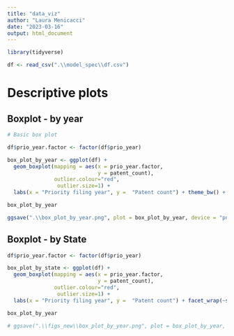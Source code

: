 ```yaml
---
title: "data_viz"
author: "Laura Menicacci"
date: "2023-03-16"
output: html_document
---
```


```r
library(tidyverse)

df <- read_csv(".\\model_spec\\df.csv")
```

# Descriptive plots


## Boxplot - by year
```r
# Basic box plot

df$prio_year.factor <- factor(df$prio_year)

box_plot_by_year <- ggplot(df) + 
  geom_boxplot(mapping = aes(x = prio_year.factor,
                             y = patent_count), 
               outlier.colour="red",
                outlier.size=1) +
  labs(x = "Priority filing year", y =  "Patent count") + theme_bw() + ggtitle("International US patent counts (Y02E class)", subtitle = "Summary statistics over the time series") 

box_plot_by_year

ggsave(".\\box_plot_by_year.png", plot = box_plot_by_year, device = "png", width = 10, height = 10)

```

## Boxplot - by State
```r
df$prio_year.factor <- factor(df$prio_year)

box_plot_by_state <- ggplot(df) + 
  geom_boxplot(mapping = aes(x = prio_year.factor,
                             y = patent_count), 
               outlier.colour="red",
                outlier.size=1) +
  labs(x = "Priority filing year", y =  "Patent count") + facet_wrap(~state_name) + theme_bw() + + ggtitle("International US patent counts (Y02E class)", subtitle = "Summary statistics by State") 

box_plot_by_year

# ggsave(".\\figs_new\\box_plot_by_year.png", plot = box_plot_by_year, device = "png", width = 10, height = 10)

```

